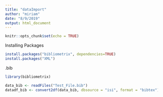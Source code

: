```yaml
---
title: "dataImport"
author: "miriam"
date: "8/9/2019"
output: html_document
---
```


```r
knitr::opts_chunk$set(echo = TRUE)
```


Installing Packages 

```r
install.packages("bibliometrix", dependencies=TRUE) 
install.packages("XML")
```
.bib 

```r
library(bibliometrix)

data_bib <- readFiles("Test_File.bib")
datadf_bib <- convert2df(data_bib, dbsource = "isi", format = "bibtex")

```



